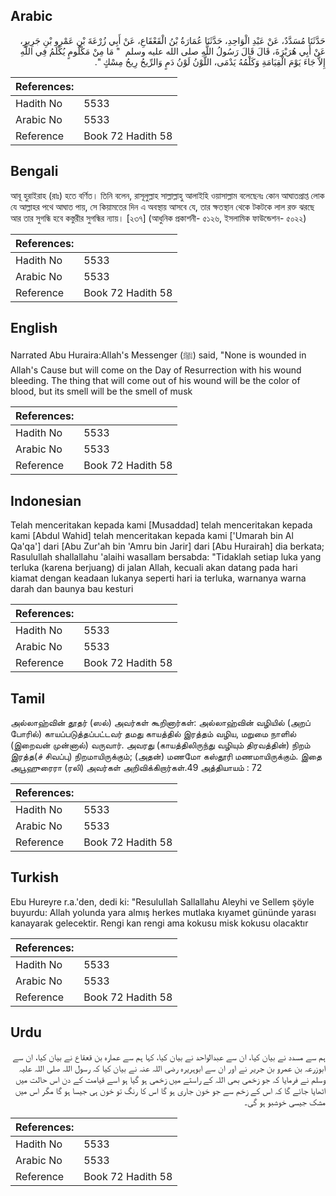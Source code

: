 ## Arabic


<div dir="rtl" lang="ar" style={{fontSize:'larger',backgroundColor:'#f8f9fa',padding:20}}>
حَدَّثَنَا مُسَدَّدٌ، عَنْ عَبْدِ الْوَاحِدِ، حَدَّثَنَا عُمَارَةُ بْنُ الْقَعْقَاعِ، عَنْ أَبِي زُرْعَةَ بْنِ عَمْرِو بْنِ جَرِيرٍ، عَنْ أَبِي هُرَيْرَةَ، قَالَ قَالَ رَسُولُ اللَّهِ صلى الله عليه وسلم ‏ "‏ مَا مِنْ مَكْلُومٍ يُكْلَمُ فِي اللَّهِ إِلاَّ جَاءَ يَوْمَ الْقِيَامَةِ وَكَلْمُهُ يَدْمَى، اللَّوْنُ لَوْنُ دَمٍ وَالرِّيحُ رِيحُ مِسْكٍ ‏"‏‏.‏
</div>
<div style={{backgroundColor:'#f8f9fa',padding:20, marginBottom: 10}}><table> <thead> <tr> <th>References:</th> <th></th> </tr> </thead> <tbody><tr><td>Hadith No</td><td>5533</td></tr><tr><td>Arabic No</td><td>5533</td></tr><tr><td>Reference</td><td>Book 72 Hadith 58</td></tr></tbody></table></div>

## Bengali


<div dir="ltr" lang="bn" style={{fontSize:'larger',backgroundColor:'#f8f9fa',padding:20}}>
আবূ হুরাইরাহ (রাঃ) হতে বর্ণিত। তিনি বলেন, রাসূলুল্লাহ সাল্লাল্লাহু আলাইহি ওয়াসাল্লাম বলেছেনঃ কোন আঘাতপ্রাপ্ত লোক যে আল্লাহর পথে আঘাত পায়, সে কিয়ামতের দিন এ অবস্থায় আসবে যে, তার ক্ষতস্থান থেকে টকটকে লাল রক্ত ঝরছে আর তার সুগন্ধি হবে কস্তুরীর সুগন্ধির ন্যায়। [২৩৭] (আধুনিক প্রকাশনী- ৫১২৬, ইসলামিক ফাউন্ডেশন- ৫০২২)
</div>
<div style={{backgroundColor:'#f8f9fa',padding:20, marginBottom: 10}}><table> <thead> <tr> <th>References:</th> <th></th> </tr> </thead> <tbody><tr><td>Hadith No</td><td>5533</td></tr><tr><td>Arabic No</td><td>5533</td></tr><tr><td>Reference</td><td>Book 72 Hadith 58</td></tr></tbody></table></div>

## English


<div dir="ltr" lang="en" style={{fontSize:'larger',backgroundColor:'#f8f9fa',padding:20}}>
Narrated Abu Huraira:Allah's Messenger (ﷺ) said, "None is wounded in Allah's Cause but will come on the Day of Resurrection with his wound bleeding. The thing that will come out of his wound will be the color of blood, but its smell will be the smell of musk
</div>
<div style={{backgroundColor:'#f8f9fa',padding:20, marginBottom: 10}}><table> <thead> <tr> <th>References:</th> <th></th> </tr> </thead> <tbody><tr><td>Hadith No</td><td>5533</td></tr><tr><td>Arabic No</td><td>5533</td></tr><tr><td>Reference</td><td>Book 72 Hadith 58</td></tr></tbody></table></div>

## Indonesian


<div dir="ltr" lang="id" style={{fontSize:'larger',backgroundColor:'#f8f9fa',padding:20}}>
Telah menceritakan kepada kami [Musaddad] telah menceritakan kepada kami [Abdul Wahid] telah menceritakan kepada kami ['Umarah bin Al Qa'qa'] dari [Abu Zur'ah bin 'Amru bin Jarir] dari [Abu Hurairah] dia berkata; Rasulullah shallallahu 'alaihi wasallam bersabda: "Tidaklah setiap luka yang terluka (karena berjuang) di jalan Allah, kecuali akan datang pada hari kiamat dengan keadaan lukanya seperti hari ia terluka, warnanya warna darah dan baunya bau kesturi
</div>
<div style={{backgroundColor:'#f8f9fa',padding:20, marginBottom: 10}}><table> <thead> <tr> <th>References:</th> <th></th> </tr> </thead> <tbody><tr><td>Hadith No</td><td>5533</td></tr><tr><td>Arabic No</td><td>5533</td></tr><tr><td>Reference</td><td>Book 72 Hadith 58</td></tr></tbody></table></div>

## Tamil


<div dir="ltr" lang="ta" style={{fontSize:'larger',backgroundColor:'#f8f9fa',padding:20}}>
அல்லாஹ்வின் தூதர் (ஸல்) அவர்கள் கூறினார்கள்: அல்லாஹ்வின் வழியில் (அறப் போரில்) காயப்படுத்தப்பட்டவர் தமது காயத்தில் இரத்தம் வழிய, மறுமை நாளில் (இறைவன் முன்னால்) வருவார். அவரது (காயத்திலிருந்து வழியும் திரவத்தின்) நிறம் இரத்த(ச் சிவப்பு) நிறமாயிருக்கும்; (அதன்) மணமோ கஸ்தூரி மணமாயிருக்கும். இதை அபூஹுரைரா (ரலி) அவர்கள் அறிவிக்கிறார்கள்.49 அத்தியாயம் : 72
</div>
<div style={{backgroundColor:'#f8f9fa',padding:20, marginBottom: 10}}><table> <thead> <tr> <th>References:</th> <th></th> </tr> </thead> <tbody><tr><td>Hadith No</td><td>5533</td></tr><tr><td>Arabic No</td><td>5533</td></tr><tr><td>Reference</td><td>Book 72 Hadith 58</td></tr></tbody></table></div>

## Turkish


<div dir="ltr" lang="tr" style={{fontSize:'larger',backgroundColor:'#f8f9fa',padding:20}}>
Ebu Hureyre r.a.'den, dedi ki: "ResuluIlah Sallallahu Aleyhi ve Sellem şöyle buyurdu: Allah yolunda yara almış herkes mutlaka kıyamet gününde yarası kanayarak gelecektir. Rengi kan rengi ama kokusu misk kokusu olacaktır
</div>
<div style={{backgroundColor:'#f8f9fa',padding:20, marginBottom: 10}}><table> <thead> <tr> <th>References:</th> <th></th> </tr> </thead> <tbody><tr><td>Hadith No</td><td>5533</td></tr><tr><td>Arabic No</td><td>5533</td></tr><tr><td>Reference</td><td>Book 72 Hadith 58</td></tr></tbody></table></div>

## Urdu


<div dir="rtl" lang="ur" style={{fontSize:'larger',backgroundColor:'#f8f9fa',padding:20}}>
ہم سے مسدد نے بیان کیا، ان سے عبدالواحد نے بیان کیا، کہا ہم سے عمارہ بن قعقاع نے بیان کیا، ان سے ابوزرعہ بن عمرو بن جریر نے اور ان سے ابوہریرہ رضی اللہ عنہ نے بیان کیا کہ رسول اللہ صلی اللہ علیہ وسلم نے فرمایا کہ جو زخمی بھی اللہ کے راستے میں زخمی ہو گیا ہو اسے قیامت کے دن اس حالت میں اٹھایا جائے گا کہ اس کے زخم سے جو خون جاری ہو گا اس کا رنگ تو خون ہی جیسا ہو گا مگر اس میں مشک جیسی خوشبو ہو گی۔
</div>
<div style={{backgroundColor:'#f8f9fa',padding:20, marginBottom: 10}}><table> <thead> <tr> <th>References:</th> <th></th> </tr> </thead> <tbody><tr><td>Hadith No</td><td>5533</td></tr><tr><td>Arabic No</td><td>5533</td></tr><tr><td>Reference</td><td>Book 72 Hadith 58</td></tr></tbody></table></div>